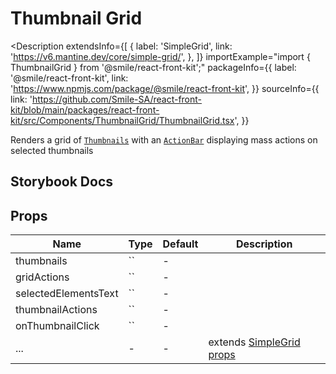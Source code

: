 # Thumbnail Grid

<Description
  extendsInfo={[
    {
      label: 'SimpleGrid',
      link: 'https://v6.mantine.dev/core/simple-grid/',
    },
  ]}
  importExample="import { ThumbnailGrid } from '@smile/react-front-kit';"
  packageInfo={{
    label: '@smile/react-front-kit',
    link: 'https://www.npmjs.com/package/@smile/react-front-kit',
  }}
  sourceInfo={{
    link: 'https://github.com/Smile-SA/react-front-kit/blob/main/packages/react-front-kit/src/Components/ThumbnailGrid/ThumbnailGrid.tsx',
  }}
>
  Renders a grid of [`Thumbnails`]('./thumbnail') with an
  [`ActionBar`]('./action-bar') displaying mass actions on selected thumbnails
</Description>

## Storybook Docs

<StorybookEmbed
  storyId="3-custom-components-thumbnailgrid--docs"
  height="1250"
/>

## Props

| Name                   | Type | Default | Description                                                                  |
| ---------------------- | ---- | ------- | ---------------------------------------------------------------------------- |
| thumbnails <Required/> | ``   | -       |                                                                              |
| gridActions            | ``   | -       |                                                                              |
| selectedElementsText   | ``   | -       |                                                                              |
| thumbnailActions       | ``   | -       |                                                                              |
| onThumbnailClick       | ``   | -       |                                                                              |
| ...                    | -    | -       | extends [SimpleGrid props](https://v6.mantine.dev/core/simple-grid/?t=props) |
